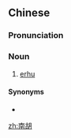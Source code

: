 ==Chinese==
{{zh-forms|2=vertical bowed lute; short for<br>{{zh-l|胡琴*}}|lit=southern vertical bowed lute}}

===Pronunciation===
{{zh-pron
|m=nánhú
|c=naam4 wu4
|cat=n
}}

===Noun===
{{zh-noun}}

# {{lb|zh|Taiwan}} [[erhu]]

====Synonyms====
* {{zh-l|二胡}}

[[zh:南胡]]
